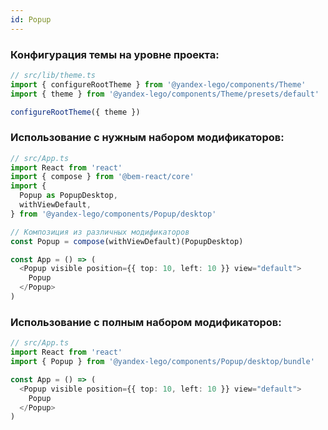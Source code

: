 ```yaml
---
id: Popup
---
```


### Конфигурация темы на уровне проекта:

```ts
// src/lib/theme.ts
import { configureRootTheme } from '@yandex-lego/components/Theme'
import { theme } from '@yandex-lego/components/Theme/presets/default'

configureRootTheme({ theme })
```

### Использование с нужным набором модификаторов:

```ts
// src/App.ts
import React from 'react'
import { compose } from '@bem-react/core'
import {
  Popup as PopupDesktop,
  withViewDefault,
} from '@yandex-lego/components/Popup/desktop'

// Композиция из различных модификаторов
const Popup = compose(withViewDefault)(PopupDesktop)

const App = () => (
  <Popup visible position={{ top: 10, left: 10 }} view="default">
    Popup
  </Popup>
)
```

### Использование с полным набором модификаторов:

```ts
// src/App.ts
import React from 'react'
import { Popup } from '@yandex-lego/components/Popup/desktop/bundle'

const App = () => (
  <Popup visible position={{ top: 10, left: 10 }} view="default">
    Popup
  </Popup>
)
```
